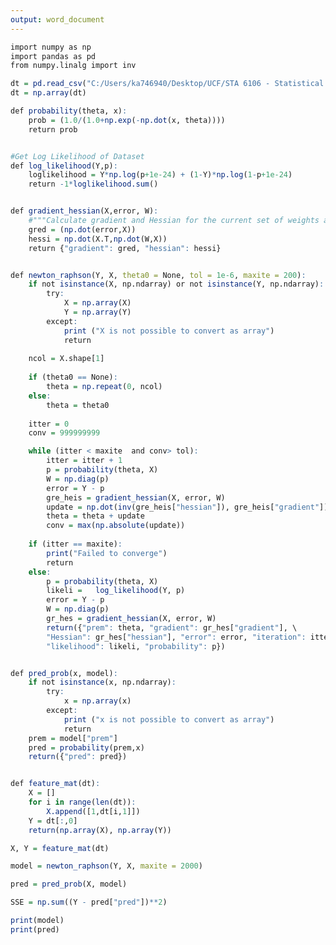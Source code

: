 ---
output: word_document
---
```{r, engine='python'}

import numpy as np
import pandas as pd
from numpy.linalg import inv

dt = pd.read_csv("C:/Users/ka746940/Desktop/UCF/STA 6106 - Statistical Computing/Assignments/Final/Final_chao/challenge.csv");
dt = np.array(dt)

def probability(theta, x):
    prob = (1.0/(1.0+np.exp(-np.dot(x, theta))))
    return prob


#Get Log Likelihood of Dataset
def log_likelihood(Y,p):
    loglikelihood = Y*np.log(p+1e-24) + (1-Y)*np.log(1-p+1e-24)
    return -1*loglikelihood.sum()


def gradient_hessian(X,error, W):
    #"""Calculate gradient and Hessian for the current set of weights and features."""
    gred = (np.dot(error,X))
    hessi = np.dot(X.T,np.dot(W,X))
    return {"gradient": gred, "hessian": hessi}


def newton_raphson(Y, X, theta0 = None, tol = 1e-6, maxite = 200):
    if not isinstance(X, np.ndarray) or not isinstance(Y, np.ndarray):
        try:
            X = np.array(X)
            Y = np.array(Y)
        except:
            print ("X is not possible to convert as array")
            return
            
    ncol = X.shape[1]
    
    if (theta0 == None):
        theta = np.repeat(0, ncol)
    else:
        theta = theta0
    
    itter = 0
    conv = 999999999

    while (itter < maxite  and conv> tol):
        itter = itter + 1
        p = probability(theta, X)
        W = np.diag(p)
        error = Y - p
        gre_heis = gradient_hessian(X, error, W)
        update = np.dot(inv(gre_heis["hessian"]), gre_heis["gradient"])
        theta = theta + update
        conv = max(np.absolute(update))
    
    if (itter == maxite):
        print("Failed to converge")
        return
    else:
        p = probability(theta, X)
        likeli =   log_likelihood(Y, p)
        error = Y - p
        W = np.diag(p)
        gr_hes = gradient_hessian(X, error, W)
        return({"prem": theta, "gradient": gr_hes["gradient"], \
        "Hessian": gr_hes["hessian"], "error": error, "iteration": itter, \
        "likelihood": likeli, "probability": p})


def pred_prob(x, model):
    if not isinstance(x, np.ndarray):
        try:
            x = np.array(x)
        except:
            print ("x is not possible to convert as array")
            return  
    prem = model["prem"]
    pred = probability(prem,x)
    return({"pred": pred})


def feature_mat(dt):
    X = []    
    for i in range(len(dt)):
        X.append([1,dt[i,1]])
    Y = dt[:,0]
    return(np.array(X), np.array(Y))

X, Y = feature_mat(dt)

model = newton_raphson(Y, X, maxite = 2000)

pred = pred_prob(X, model)

SSE = np.sum((Y - pred["pred"])**2)

print(model)
print(pred)
```

